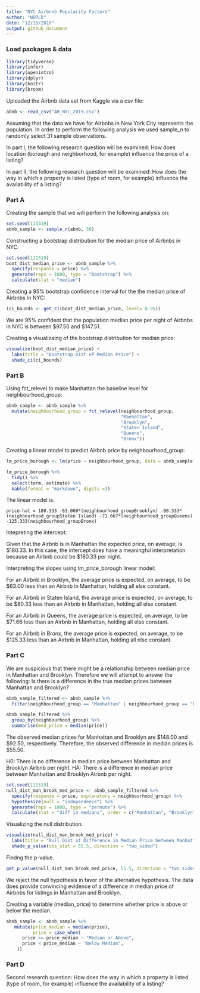 ```yaml
---
title: "NYC Airbnnb Popularity Factors"
author: "WORLD"
date: "12/15/2019"
output: github_document
---
```

     

### Load packages & data 

```r
library(tidyverse) 
library(infer)
library(openintro)
library(dplyr)
library(knitr)
library(broom)
```

Uploaded the Airbnb data set from Kaggle via a csv file:

```r
abnb <- read_csv("AB_NYC_2019.csv")
```

Assuming that the data we have for Airbnbs in New York City represents the population. In order to perform the following analysis we used sample_n to randomly select 31 sample observations.

In part I, the following research question will be examined: How does location (borough and neighborhood, for example) influence the price of a listing?

In part II, the following research question will be examined: How does the way in which a property is listed (type of room, for example) influence the availability of a listing?

### Part A

Creating the sample that we will perform the following analysis on:

```r
set.seed(111519)
abnb_sample <- sample_n(abnb, 50)
```

Constructing a bootstrap distribution for the median price of Airbnbs in NYC:

```r
set.seed(111519)
boot_dist_median_price <- abnb_sample %>%
  specify(response = price) %>%
  generate(reps = 1000, type = "bootstrap") %>%
  calculate(stat = "median")
```

Creating a 95% bootstrap confidence interval for the the median price of Airbnbs in NYC:

```r
(ci_bounds <- get_ci(boot_dist_median_price, level= 0.95))
```

We are 95% confident that the population median price per night of Airbnbs in NYC is between $97.50 and $147.51.

Creating a visualizaing of the bootstrap distribution for median price:

```r
visualize(boot_dist_median_price) + 
  labs(title = "Bootstrap Dist of Median Price") +
  shade_ci(ci_bounds)
```

### Part B

Using fct_relevel to make Manhattan the baseline level for neighbourhood_group:

```r
abnb_sample <- abnb_sample %>%
  mutate(neighbourhood_group = fct_relevel(neighbourhood_group, 
                                           "Manhattan", 
                                           "Brooklyn",
                                           "Staten Island",
                                           "Queens",
                                           "Bronx"))
```

Creating a linear model to predict Airbnb price by neighbourhood_group:

```r
lm_price_borough <- lm(price ~ neighbourhood_group, data = abnb_sample)

lm_price_borough %>% 
  tidy() %>% 
  select(term, estimate) %>%
  kable(format = "markdown", digits =3)

```

The linear model is:

`price-hat = 180.333 -63.000*(neighbourhood_groupBrooklyn) -80.333*(neighbourhood_groupStaten Island) -71.667*(neighbourhood_groupQueens) -125.333(neighbourhood_groupBronx)`

Intepreting the intercept:

Given that the Airbnb is in Manhattan the expected price, on average, is $180.33. In this case, the intercept does have a meaningful interpretation because an Airbnb could be $180.33 per night.

Interpreting the slopes using lm_price_borough linear model:

For an Airbnb in Brooklyn, the average price is expected, on average, to be $63.00 less than an Airbnb in Manhattan, holding all else constant.

For an Airbnb in Staten Island, the average price is expected, on average, to be $80.33 less than an Airbnb in Manhattan, holding all else constant.

For an Airbnb in Queens, the average price is expected, on average, to be $71.66 less than an Airbnb in Manhattan, holding all else constant.

For an Airbnb in Bronx, the average price is expected, on average, to be $125.33 less than an Airbnb in Manhattan, holding all else constant.

### Part C

We are suspicious that there might be a relationship between median price in Manhattan and Brooklyn. Therefore we will attempt to answer the following: Is there is a difference in the true median prices between Manhattan and Brooklyn?

```r
abnb_sample_filtered <- abnb_sample %>%
  filter(neighbourhood_group == "Manhattan" | neighbourhood_group == "Brooklyn")
```

```r
abnb_sample_filtered %>%
  group_by(neighbourhood_group) %>%
  summarise(med_price = median(price))
```

The observed median prices for Manhattan and Brooklyn are $148.00 and $92.50, respectively. Therefore, the observed difference in median prices is $55.50.

H0: There is no difference in median price between Manhattan and Brooklyn Airbnb per night.
HA: There is a difference in median price between Manhattan and Brooklyn Airbnb per night.

```r
set.seed(111519)
null_dist_man_brook_med_price <- abnb_sample_filtered %>%
  specify(response = price, explanatory = neighbourhood_group) %>%
  hypothesize(null = "independence") %>%
  generate(reps = 1000, type = "permute") %>%
  calculate(stat = "diff in medians", order = c("Manhattan", "Brooklyn"))

```

Visualizing the null distribution.

```r
visualize(null_dist_man_brook_med_price) + 
  labs(title = "Null Dist of Difference in Median Price between Manhattan and Brooklyn") +
  shade_p_value(obs_stat = 55.5, direction = "two_sided")
```

Findng the p-value.

```r
get_p_value(null_dist_man_brook_med_price, 55.5, direction = "two_sided")
```

We reject the null hypothesis in favor of the alternative hypothesis. The data does provide convincing evidence of a difference in median price of Airbnbs for listings in Manhattan and Brooklyn.




Creating a variable (median_price) to determine whether price is above or below the median.

```r
abnb_sample <- abnb_sample %>%
   mutate(price_median = median(price), 
          price = case_when(
      price >= price_median ~ "Median or Above",
      price < price_median ~ "Below Median", 
    ))
```
### Part D

Second research question: How does the way in which a property is listed (type of room, for example) influence the availability of a listing?
